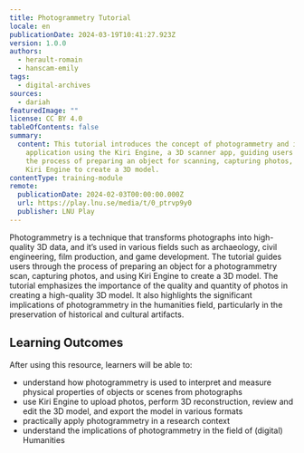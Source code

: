 ```yaml
---
title: Photogrammetry Tutorial
locale: en
publicationDate: 2024-03-19T10:41:27.923Z
version: 1.0.0
authors:
  - herault-romain
  - hanscam-emily
tags:
  - digital-archives
sources:
  - dariah
featuredImage: ""
license: CC BY 4.0
tableOfContents: false
summary:
  content: This tutorial introduces the concept of photogrammetry and its
    application using the Kiri Engine, a 3D scanner app, guiding users through
    the process of preparing an object for scanning, capturing photos, and using
    Kiri Engine to create a 3D model.
contentType: training-module
remote:
  publicationDate: 2024-02-03T00:00:00.000Z
  url: https://play.lnu.se/media/t/0_ptrvp9y0
  publisher: LNU Play
---
```

Photogrammetry is a technique that transforms photographs into high-quality 3D data, and it’s used in various fields such as archaeology, civil engineering, film production, and game development. The tutorial guides users through the process of preparing an object for a photogrammetry scan, capturing photos, and using Kiri Engine to create a 3D model. The tutorial emphasizes the importance of the quality and quantity of photos in creating a high-quality 3D model. It also highlights the significant implications of photogrammetry in the humanities field, particularly in the preservation of historical and cultural artifacts.

## Learning Outcomes

After using this resource, learners will be able to:

* understand how photogrammetry is used to interpret and measure physical properties of objects or scenes from photographs
* use Kiri Engine to upload photos, perform 3D reconstruction, review and edit the 3D model, and export the model in various formats
* practically apply photogrammetry in a research context
* understand the implications of photogrammetry in the field of (digital) Humanities

<ExternalResource title="Interested in learning more?" subtitle="Check out &#x22;Photogrammetry Tutorial&#x22;" url="https://play.lnu.se/media/t/0_ptrvp9y0" />

